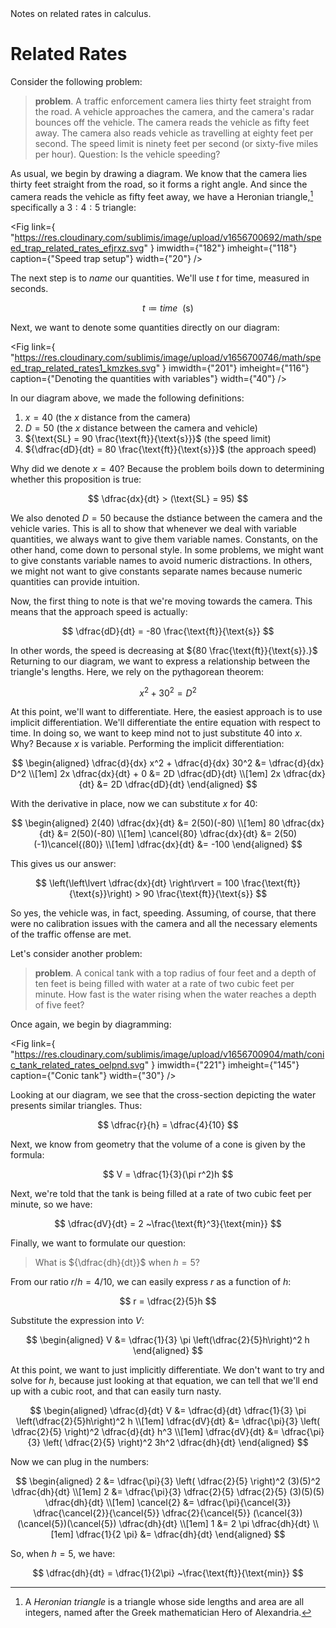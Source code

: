<head>
	<title>Related Rates</title>
	<description>Notes on related rates in calculus.</description>
</head>

# Related Rates

Consider the following problem:

> **problem**. A traffic enforcement camera lies thirty feet straight from
> the road. A vehicle approaches the camera, and the camera's radar bounces
> off the vehicle. The camera reads the vehicle as fifty feet away. The
> camera also reads vehicle as travelling at eighty feet per second. The
> speed limit is ninety feet per second (or sixty-five miles per hour).
> Question: Is the vehicle speeding?

As usual, we begin by drawing a diagram. We know that the camera lies
thirty feet straight from the road, so it forms a right angle. And since
the camera reads the vehicle as fifty feet away, we have a Heronian
triangle,[^heron_note] specifically a ${3:4:5}$ triangle:

[^heron_note]:
    A <i>Heronian triangle</i> is a triangle whose side lengths and area
    are all integers, named after the Greek mathematician Hero of
    Alexandria.

<Fig
	link={
		"https://res.cloudinary.com/sublimis/image/upload/v1656700692/math/speed_trap_related_rates_efjrxz.svg"
	}
	imwidth={"182"}
	imheight={"118"}
	caption={"Speed trap setup"}
	width={"20"}
/>

The next step is to <i>name</i> our quantities. We'll use ${t}$ for time,
measured in seconds.

$$
	t \coloneqq time~~(\text{s})
$$

Next, we want to denote some quantities directly on our diagram:

<Fig
	link={
		"https://res.cloudinary.com/sublimis/image/upload/v1656700746/math/speed_trap_related_rates1_kmzkes.svg"
	}
	imwidth={"201"}
	imheight={"116"}
	caption={"Denoting the quantities with variables"}
	width={"40"}
/>

In our diagram above, we made the following definitions:

1. ${x = 40}$ (the ${x}$ distance from the camera)
2. ${D = 50}$ (the ${x}$ distance between the camera and vehicle)
3. ${\text{SL} = 90 \frac{\text{ft}}{\text{s}}}$ (the speed limit)
4. ${\dfrac{dD}{dt} = 80 \frac{\text{ft}}{\text{s}}}$ (the approach speed)

Why did we denote ${x = 40?}$ Because the problem boils down to determining
whether this proposition is true:

$$
	\dfrac{dx}{dt} > (\text{SL} = 95)
$$

We also denoted ${D = 50}$ because the dstiance between the camera and the
vehicle varies. This is all to show that whenever we deal with variable
quantities, we always want to give them variable names. Constants, on the
other hand, come down to personal style. In some problems, we might want to
give constants variable names to avoid numeric distractions. In others, we
might not want to give constants separate names because numeric quantities
can provide intuition.

Now, the first thing to note is that we're moving towards the camera. This
means that the approach speed is actually:

$$
	\dfrac{dD}{dt} = -80 \frac{\text{ft}}{\text{s}}
$$

In other words, the speed is decreasing at
${80 \frac{\text{ft}}{\text{s}}.}$ Returning to our diagram, we want to
express a relationship between the triangle's lengths. Here, we rely on the
pythagorean theorem:

$$
	x^2 + 30^2 = D^2
$$

At this point, we'll want to differentiate. Here, the easiest approach is
to use implicit differentiation. We'll differentiate the entire equation
with respect to time. In doing so, we want to keep mind not to just
substitute ${40}$ into ${x.}$ Why? Because ${x}$ is variable. Performing
the implicit differentiation:

$$
	\begin{aligned} \dfrac{d}{dx} x^2 + \dfrac{d}{dx} 30^2 &= \dfrac{d}{dx} D^2 \\[1em] 2x \dfrac{dx}{dt} + 0 &= 2D \dfrac{dD}{dt} \\[1em] 2x \dfrac{dx}{dt} &= 2D \dfrac{dD}{dt} \end{aligned}
$$

With the derivative in place, now we can substitute ${x}$ for ${40:}$

$$
	\begin{aligned} 2(40) \dfrac{dx}{dt} &= 2(50)(-80) \\[1em] 80 \dfrac{dx}{dt} &= 2(50)(-80) \\[1em] \cancel{80} \dfrac{dx}{dt} &= 2(50)(-1)\cancel{(80)} \\[1em] \dfrac{dx}{dt} &= -100 \end{aligned}
$$

This gives us our answer:

$$
	\left(\left\lvert \dfrac{dx}{dt} \right\rvert = 100 \frac{\text{ft}}{\text{s}}\right) > 90 \frac{\text{ft}}{\text{s}}
$$

So yes, the vehicle was, in fact, speeding. Assuming, of course, that there
were no calibration issues with the camera and all the necessary elements
of the traffic offense are met.

Let's consider another problem:

> **problem**. A conical tank with a top radius of four feet and a depth of
> ten feet is being filled with water at a rate of two cubic feet per
> minute. How fast is the water rising when the water reaches a depth of
> five feet?

Once again, we begin by diagramming:

<Fig
	link={
		"https://res.cloudinary.com/sublimis/image/upload/v1656700904/math/conic_tank_related_rates_oelpnd.svg"
	}
	imwidth={"221"}
	imheight={"145"}
	caption={"Conic tank"}
	width={"30"}
/>

Looking at our diagram, we see that the cross-section depicting the water
presents similar triangles. Thus:

$$
	\dfrac{r}{h} = \dfrac{4}{10}
$$

Next, we know from geometry that the volume of a cone is given by the
formula:

$$
	V = \dfrac{1}{3}(\pi r^2)h
$$

Next, we're told that the tank is being filled at a rate of two cubic feet
per minute, so we have:

$$
	\dfrac{dV}{dt} = 2 ~\frac{\text{ft}^3}{\text{min}}
$$

Finally, we want to formulate our question:

> What is ${\dfrac{dh}{dt}}$ when ${h = 5?}$

From our ratio ${r/h = 4/10,}$ we can easily express ${r}$ as a function of
${h:}$

$$
	r = \dfrac{2}{5}h
$$

Substitute the expression into ${V:}$

$$
	\begin{aligned} V &= \dfrac{1}{3} \pi \left(\dfrac{2}{5}h\right)^2 h \end{aligned}
$$

At this point, we want to just implicitly differentiate. We don't want to
try and solve for ${h,}$ because just looking at that equation, we can tell
that we'll end up with a cubic root, and that can easily turn nasty.

$$
	\begin{aligned} \dfrac{d}{dt} V &= \dfrac{d}{dt} \dfrac{1}{3} \pi \left(\dfrac{2}{5}h\right)^2 h \\[1em] \dfrac{dV}{dt} &= \dfrac{\pi}{3} \left( \dfrac{2}{5} \right)^2 \dfrac{d}{dt} h^3 \\[1em] \dfrac{dV}{dt} &= \dfrac{\pi}{3} \left( \dfrac{2}{5} \right)^2 3h^2 \dfrac{dh}{dt} \end{aligned}
$$

Now we can plug in the numbers:

$$
	\begin{aligned} 2 &= \dfrac{\pi}{3} \left( \dfrac{2}{5} \right)^2 (3)(5)^2 \dfrac{dh}{dt} \\[1em] 2 &= \dfrac{\pi}{3} \dfrac{2}{5} \dfrac{2}{5} (3)(5)(5) \dfrac{dh}{dt} \\[1em] \cancel{2} &= \dfrac{\pi}{\cancel{3}} \dfrac{\cancel{2}}{\cancel{5}} \dfrac{2}{\cancel{5}} (\cancel{3})(\cancel{5})(\cancel{5}) \dfrac{dh}{dt} \\[1em] 1 &= 2 \pi \dfrac{dh}{dt} \\[1em] \dfrac{1}{2 \pi} &= \dfrac{dh}{dt} \end{aligned}
$$

So, when ${h = 5,}$ we have:

$$
	\dfrac{dh}{dt} = \dfrac{1}{2\pi} ~\frac{\text{ft}}{\text{min}}
$$
